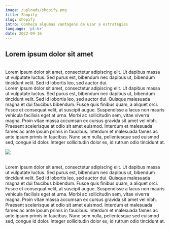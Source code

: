 ```yaml
---
image: /uploads/shopify.png
title: Shopify
slug: shopify
intro: Conheça algumas vantagens de usar a estratégias
language: 'pt-br'
date: 2022-09-16
---
```

## Lorem ipsum dolor sit amet

\
Lorem ipsum dolor sit amet, consectetur adipiscing elit. Ut dapibus massa ut vulputate luctus. Sed purus est, bibendum nec dapibus ut, bibendum tincidunt velit. Sed id lobortis leo, sed auctor dui.\
Lorem ipsum dolor sit amet, consectetur adipiscing elit. Ut dapibus massa ut vulputate luctus. Sed purus est, bibendum nec dapibus ut, bibendum tincidunt velit. Sed id lobortis leo, sed auctor dui. Quisque malesuada magna et dui faucibus bibendum. Fusce quis finibus quam, a aliquet orci. Fusce et consequat velit, at suscipit augue. Suspendisse a lacus non mauris vehicula facilisis eget at urna. Morbi ac sollicitudin sem, vitae viverra magna. Proin vitae massa accumsan ex cursus gravida sit amet vel nibh. Praesent scelerisque at odio sit amet euismod. Interdum et malesuada fames ac ante ipsum primis in faucibus. Interdum et malesuada fames ac ante ipsum primis in faucibus. Nunc sem nulla, pellentesque sed euismod sed, congue id dolor. Integer sollicitudin dolor ex, id rutrum odio tincidunt at.

![](https://images.unsplash.com/photo-1657664066042-c59e5f84b7a8?ixlib=rb-1.2.1&ixid=MnwxMjA3fDB8MHxwaG90by1wYWdlfHx8fGVufDB8fHx8&auto=format&fit=crop&w=1000&q=80)

\
Lorem ipsum dolor sit amet, consectetur adipiscing elit. Ut dapibus massa ut vulputate luctus. Sed purus est, bibendum nec dapibus ut, bibendum tincidunt velit. Sed id lobortis leo, sed auctor dui. Quisque malesuada magna et dui faucibus bibendum. Fusce quis finibus quam, a aliquet orci. Fusce et consequat velit, at suscipit augue. Suspendisse a lacus non mauris vehicula facilisis eget at urna. Morbi ac sollicitudin sem, vitae viverra magna. Proin vitae massa accumsan ex cursus gravida sit amet vel nibh. Praesent scelerisque at odio sit amet euismod. Interdum et malesuada fames ac ante ipsum primis in faucibus. Interdum et malesuada fames ac ante ipsum primis in faucibus. Nunc sem nulla, pellentesque sed euismod sed, congue id dolor. Integer sollicitudin dolor ex, id rutrum odio tincidunt at.
